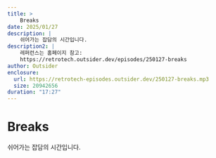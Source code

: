 ```yaml
---
title: >
    Breaks
date: 2025/01/27
description: |
    쉬어가는 잡담의 시간입니다.
description2: |
    레퍼런스는 홈페이지 참고:
    https://retrotech.outsider.dev/episodes/250127-breaks
author: Outsider
enclosure:
  url: https://retrotech-episodes.outsider.dev/250127-breaks.mp3
  size: 20942656
duration: "17:27"
---
```


# Breaks
쉬어가는 잡담의 시간입니다.


<Badges
  apple="https://podcasts.apple.com/kr/podcast/breaks/id1698903712?i=1000685606294"
  youtube="https://www.youtube.com/watch?v=H0Gs2I3rrYQ&list=PLEHf_UYxvkp9HCnP3UIZhEss_Yo4XuUDX"
  spotify="https://open.spotify.com/episode/2WaDAfXe9r1NU9jDaCGNth"
/>
